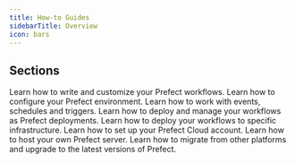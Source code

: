 ```yaml
---
title: How-to Guides
sidebarTitle: Overview
icon: bars
---
```


## Sections

<CardGroup cols={3}>
  <Card title="Workflows" icon="play" href="/v3/how-to-guides/workflows/">
    Learn how to write and customize your Prefect workflows.
  </Card>
  <Card title="Configuration" icon="gears" href="/v3/how-to-guides/configuration/">
    Learn how to configure your Prefect environment.
  </Card>
  <Card title="Automations" icon="robot" href="/v3/how-to-guides/automations/">
    Learn how to work with events, schedules and triggers.
  </Card>
  <Card title="Deployments" icon="rocket" href="/v3/how-to-guides/deployments/">
    Learn how to deploy and manage your workflows as Prefect deployments.
  </Card>
  <Card title="Workflow Infrastructure" icon="city" href="/v3/how-to-guides/deployment_infra/">
    Learn how to deploy your workflows to specific infrastructure.
  </Card>
  <Card title="Prefect Cloud" icon="cloud" href="/v3/how-to-guides/cloud/">
    Learn how to set up your Prefect Cloud account.
  </Card>
  <Card title="Prefect Self-hosted" icon="server" href="/v3/how-to-guides/self-hosted/">
    Learn how to host your own Prefect server.
  </Card>
  <Card title="Migrate" icon="circle-up" href="/v3/how-to-guides/migrate/">
    Learn how to migrate from other platforms and upgrade to the latest versions of Prefect.
  </Card>
</CardGroup>
